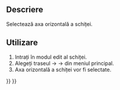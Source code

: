 <languages/>

{{Docnav
|[[Sketcher_SelectOrigin|Select origin]]
|[[Sketcher_SelectVerticalAxis|Select vertical axis]]
|[[Sketcher_Workbench|Sketcher]]
|IconL=Sketcher_SelectOrigin.svg
|IconR=Sketcher_SelectVerticalAxis.svg
|IconC=Workbench_Sketcher.svg
}}

<div class="mw-translate-fuzzy">
{{GuiCommand/ro|Name=Sketcher SelectHorizontalAxis|Name/ro=Sketcher SelectHorizontalAxis|Workbenches=[[Sketcher Workbench/ro|Sketcher]]|MenuLocation=Sketch → Sketcher tools → Select Horizontal Axis|Shortcut=Shift+Ctrl+H|Version=0.15}}
</div>

<span id="Description"></span>
==Descriere==

<div class="mw-translate-fuzzy">
Selectează axa orizontală a schiței.
</div>

<span id="Usage"></span>
<div class="mw-translate-fuzzy">
==Utilizare==
</div>

<div class="mw-translate-fuzzy">
#Intrați în modul edit al schiței.
#Alegeți traseul {{KEY| Sketch}}  →  {{KEY| Sketcher tools}}  → {{KEY|[[Image:Sketcher_SelectHorizontalAxis.png|32px]] Select Horizontal Axis}} din meniul principal.
#Axa orizontală a schiței vor fi selectate.
</div>


{{Docnav
|[[Sketcher_SelectOrigin|Select origin]]
|[[Sketcher_SelectVerticalAxis|Select vertical axis]]
|[[Sketcher_Workbench|Sketcher]]
|IconL=Sketcher_SelectOrigin.svg
|IconR=Sketcher_SelectVerticalAxis.svg
|IconC=Workbench_Sketcher.svg
}}

{{Sketcher_Tools_navi{{#translation:}}}}
{{Userdocnavi{{#translation:}}}}
